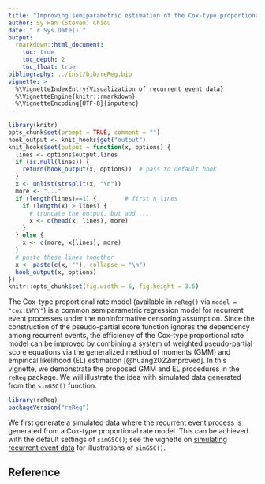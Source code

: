 ```yaml
---
title: "Improving semiparametric estimation of the Cox-type proportional rate model with `reReg`"
author: Sy Han (Steven) Chiou
date: "`r Sys.Date()`"
output:
  rmarkdown::html_document:
    toc: true
    toc_depth: 2
    toc_float: true
bibliography: ../inst/bib/reReg.bib
vignette: >
  %\VignetteIndexEntry{Visualization of recurrent event data}
  %\VignetteEngine{knitr::rmarkdown}
  %\VignetteEncoding{UTF-8}{inputenc}
---
```


```r
library(knitr)
opts_chunk$set(prompt = TRUE, comment = "")
hook_output <- knit_hooks$get("output")
knit_hooks$set(output = function(x, options) {
  lines <- options$output.lines
  if (is.null(lines)) {
    return(hook_output(x, options))  # pass to default hook
  }
  x <- unlist(strsplit(x, "\n"))
  more <- "..."
  if (length(lines)==1) {        # first n lines
    if (length(x) > lines) {
      # truncate the output, but add ....
      x <- c(head(x, lines), more)
    }
  } else {
    x <- c(more, x[lines], more)
  }
  # paste these lines together
  x <- paste(c(x, ""), collapse = "\n")
  hook_output(x, options)
})
knitr::opts_chunk$set(fig.width = 6, fig.height = 3.5) 
```

The Cox-type proportional rate model (available in `reReg()` via `model = "cox.LWYY"`)
is a common semiparametric regression model for 
recurrent event processes under the noninformative censoring assumption.
Since the construction of the pseudo-partial score function ignores the
dependency among recurrent events, 
the efficiency of the Cox-type proportional rate model can be improved by combining 
a system of weighted pseudo-partial score equations via the generalized method of moments (GMM)
and empirical likelihood (EL) estimation [@huang2022improved].
In this vignette, we demonstrate the proposed GMM and EL procedures in the `reReg` package.
We will illustrate the idea with simulated data generated from the `simGSC()` function.


```r
library(reReg)
packageVersion("reReg")
```

We first generate a simulated data where the recurrent event process is generated from a Cox-type proportional rate model.
This can be achieved with the default settings of `simGSC()`; 
see the vignette on [simulating recurrent event data](https://www.sychiou.com/reReg/articles/reReg-sims.html) for illustrations of `simGSC()`.

## Reference
